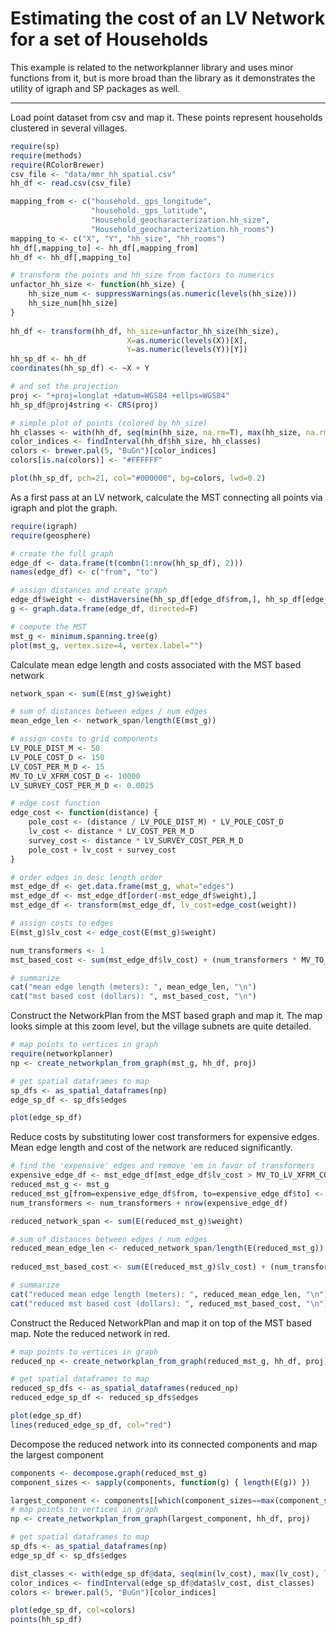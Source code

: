 Estimating the cost of an LV Network for a set of Households
============================================================

This example is related to the networkplanner library and uses
minor functions from it, but is more broad than the library as it
demonstrates the utility of igraph and SP packages as well.  

---

Load point dataset from csv and map it.
These points represent households clustered in several villages.
```r
require(sp)
require(methods)
require(RColorBrewer)
csv_file <- "data/mmr_hh_spatial.csv"
hh_df <- read.csv(csv_file)

mapping_from <- c("household._gps_longitude", 
                  "household._gps_latitude", 
                  "Household_geocharacterization.hh_size", 
                  "Household_geocharacterization.hh_rooms")
mapping_to <- c("X", "Y", "hh_size", "hh_rooms")
hh_df[,mapping_to] <- hh_df[,mapping_from]
hh_df <- hh_df[,mapping_to]

# transform the points and hh_size from factors to numerics
unfactor_hh_size <- function(hh_size) {
    hh_size_num <- suppressWarnings(as.numeric(levels(hh_size)))
    hh_size_num[hh_size]
}
    
hh_df <- transform(hh_df, hh_size=unfactor_hh_size(hh_size), 
                          X=as.numeric(levels(X))[X], 
                          Y=as.numeric(levels(Y))[Y])
hh_sp_df <- hh_df
coordinates(hh_sp_df) <- ~X + Y

# and set the projection
proj <- "+proj=longlat +datum=WGS84 +ellps=WGS84"
hh_sp_df@proj4string <- CRS(proj)

# simple plot of points (colored by hh_size)
hh_classes <- with(hh_df, seq(min(hh_size, na.rm=T), max(hh_size, na.rm=T), len=5)) 
color_indices <- findInterval(hh_df$hh_size, hh_classes)
colors <- brewer.pal(5, "BuGn")[color_indices]
colors[is.na(colors)] <- "#FFFFFF"

plot(hh_sp_df, pch=21, col="#000000", bg=colors, lwd=0.2)
```

As a first pass at an LV network, calculate the MST connecting all 
points via igraph and plot the graph.
```r
require(igraph)
require(geosphere)

# create the full graph
edge_df <- data.frame(t(combn(1:nrow(hh_sp_df), 2)))
names(edge_df) <- c("from", "to")

# assign distances and create graph
edge_df$weight <- distHaversine(hh_sp_df[edge_df$from,], hh_sp_df[edge_df$to,])
g <- graph.data.frame(edge_df, directed=F)

# compute the MST
mst_g <- minimum.spanning.tree(g)
plot(mst_g, vertex.size=4, vertex.label="")

```

Calculate mean edge length and costs associated with the MST based network
```r
network_span <- sum(E(mst_g)$weight)

# sum of distances between edges / num edges
mean_edge_len <- network_span/length(E(mst_g))

# assign costs to grid components
LV_POLE_DIST_M <- 50
LV_POLE_COST_D <- 150
LV_COST_PER_M_D <- 15
MV_TO_LV_XFRM_COST_D <- 10000
LV_SURVEY_COST_PER_M_D <- 0.0025

# edge cost function
edge_cost <- function(distance) {
    pole_cost <- (distance / LV_POLE_DIST_M) * LV_POLE_COST_D
    lv_cost <- distance * LV_COST_PER_M_D
    survey_cost <- distance * LV_SURVEY_COST_PER_M_D
    pole_cost + lv_cost + survey_cost
}

# order edges in desc length order
mst_edge_df <- get.data.frame(mst_g, what="edges")
mst_edge_df <- mst_edge_df[order(-mst_edge_df$weight),]
mst_edge_df <- transform(mst_edge_df, lv_cost=edge_cost(weight))

# assign costs to edges
E(mst_g)$lv_cost <- edge_cost(E(mst_g)$weight)

num_transformers <- 1
mst_based_cost <- sum(mst_edge_df$lv_cost) + (num_transformers * MV_TO_LV_XFRM_COST_D)

# summarize
cat("mean edge length (meters): ", mean_edge_len, "\n")
cat("mst based cost (dollars): ", mst_based_cost, "\n")
```

Construct the NetworkPlan from the MST based graph and map it.
The map looks simple at this zoom level, but the village subnets are quite detailed.
```r
# map points to vertices in graph
require(networkplanner)
np <- create_networkplan_from_graph(mst_g, hh_df, proj)

# get spatial dataframes to map
sp_dfs <- as_spatial_dataframes(np)
edge_sp_df <- sp_dfs$edges

plot(edge_sp_df)
```

Reduce costs by substituting lower cost transformers for expensive edges.
Mean edge length and cost of the network are reduced significantly.
```r
# find the 'expensive' edges and remove 'em in favor of transformers
expensive_edge_df <- mst_edge_df[mst_edge_df$lv_cost > MV_TO_LV_XFRM_COST_D,]
reduced_mst_g <- mst_g
reduced_mst_g[from=expensive_edge_df$from, to=expensive_edge_df$to] <- F
num_transformers <- num_transformers + nrow(expensive_edge_df)

reduced_network_span <- sum(E(reduced_mst_g)$weight)

# sum of distances between edges / num edges
reduced_mean_edge_len <- reduced_network_span/length(E(reduced_mst_g))
    
reduced_mst_based_cost <- sum(E(reduced_mst_g)$lv_cost) + (num_transformers * MV_TO_LV_XFRM_COST_D)

# summarize
cat("reduced mean edge length (meters): ", reduced_mean_edge_len, "\n")
cat("reduced mst based cost (dollars): ", reduced_mst_based_cost, "\n")

```

Construct the Reduced NetworkPlan and map it on top of the MST based map.
Note the reduced network in red.
```r
# map points to vertices in graph
reduced_np <- create_networkplan_from_graph(reduced_mst_g, hh_df, proj)

# get spatial dataframes to map
reduced_sp_dfs <- as_spatial_dataframes(reduced_np)
reduced_edge_sp_df <- reduced_sp_dfs$edges

plot(edge_sp_df)
lines(reduced_edge_sp_df, col="red")

```

Decompose the reduced network into its connected components and map the largest component
```r
components <- decompose.graph(reduced_mst_g)
component_sizes <- sapply(components, function(g) { length(E(g)) })

largest_component <- components[[which(component_sizes==max(component_sizes))]]
# map points to vertices in graph
np <- create_networkplan_from_graph(largest_component, hh_df, proj)

# get spatial dataframes to map
sp_dfs <- as_spatial_dataframes(np)
edge_sp_df <- sp_dfs$edges

dist_classes <- with(edge_sp_df@data, seq(min(lv_cost), max(lv_cost), len=5)) 
color_indices <- findInterval(edge_sp_df@data$lv_cost, dist_classes)
colors <- brewer.pal(5, "BuGn")[color_indices]

plot(edge_sp_df, col=colors)
points(hh_sp_df)
```

